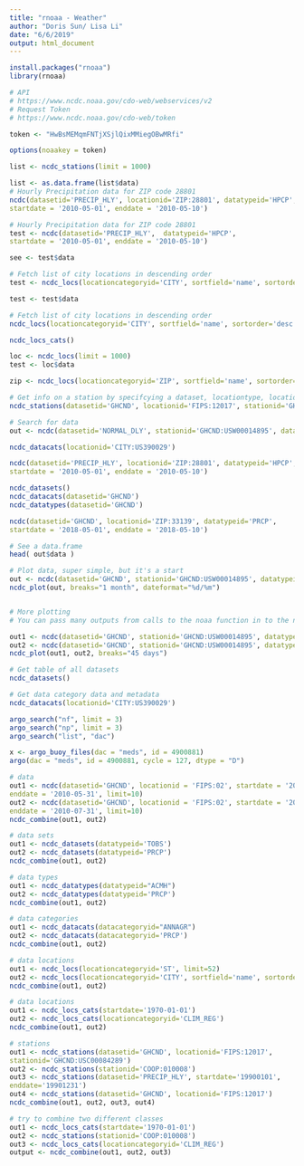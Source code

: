 ---
title: "rnoaa - Weather"
author: "Doris Sun/ Lisa Li"
date: "6/6/2019"
output: html_document
---

```{r setup, include=FALSE}
install.packages("rnoaa")
library(rnoaa)

# API
# https://www.ncdc.noaa.gov/cdo-web/webservices/v2
# Request Token
# https://www.ncdc.noaa.gov/cdo-web/token

token <- "HwBsMEMqmFNTjXSjlQixMMiegOBwMRfi"

options(noaakey = token)

list <- ncdc_stations(limit = 1000)

list <- as.data.frame(list$data)
# Hourly Precipitation data for ZIP code 28801
ncdc(datasetid='PRECIP_HLY', locationid='ZIP:28801', datatypeid='HPCP',
startdate = '2010-05-01', enddate = '2010-05-10')

# Hourly Precipitation data for ZIP code 28801
test <- ncdc(datasetid='PRECIP_HLY',  datatypeid='HPCP',
startdate = '2010-05-01', enddate = '2010-05-10')

see <- test$data

# Fetch list of city locations in descending order
test <- ncdc_locs(locationcategoryid='CITY', sortfield='name', sortorder='asc')

test <- test$data

```

```{r}
# Fetch list of city locations in descending order
ncdc_locs(locationcategoryid='CITY', sortfield='name', sortorder='desc')

ncdc_locs_cats()

loc <- ncdc_locs(limit = 1000)
test <- loc$data

zip <- ncdc_locs(locationcategoryid='ZIP', sortfield='name', sortorder='desc')

# Get info on a station by specifcying a dataset, locationtype, location, and station
ncdc_stations(datasetid='GHCND', locationid='FIPS:12017', stationid='GHCND:USC00084289')

# Search for data
out <- ncdc(datasetid='NORMAL_DLY', stationid='GHCND:USW00014895', datatypeid='dly-tmax-normal', startdate = '2010-05-01', enddate = '2010-05-10')

ncdc_datacats(locationid='CITY:US390029')

ncdc(datasetid='PRECIP_HLY', locationid='ZIP:28801', datatypeid='HPCP',
startdate = '2010-05-01', enddate = '2010-05-10')

ncdc_datasets()
ncdc_datacats(datasetid='GHCND')
ncdc_datatypes(datasetid='GHCND')

ncdc(datasetid='GHCND', locationid='ZIP:33139', datatypeid='PRCP',
startdate = '2018-05-01', enddate = '2018-05-10')

# See a data.frame
head( out$data )

# Plot data, super simple, but it's a start
out <- ncdc(datasetid='GHCND', stationid='GHCND:USW00014895', datatypeid='PRCP', startdate = '2010-05-01', enddate = '2010-10-31', limit=500)
ncdc_plot(out, breaks="1 month", dateformat="%d/%m")


# More plotting
# You can pass many outputs from calls to the noaa function in to the ncdc_plot function.

out1 <- ncdc(datasetid='GHCND', stationid='GHCND:USW00014895', datatypeid='PRCP', startdate = '2010-03-01', enddate = '2010-05-31', limit=500)
out2 <- ncdc(datasetid='GHCND', stationid='GHCND:USW00014895', datatypeid='PRCP', startdate = '2010-09-01', enddate = '2010-10-31', limit=500)
ncdc_plot(out1, out2, breaks="45 days")

# Get table of all datasets
ncdc_datasets()

# Get data category data and metadata
ncdc_datacats(locationid='CITY:US390029')

argo_search("nf", limit = 3)
argo_search("np", limit = 3)
argo_search("list", "dac")

x <- argo_buoy_files(dac = "meds", id = 4900881)
argo(dac = "meds", id = 4900881, cycle = 127, dtype = "D")

```

```{r }
# data
out1 <- ncdc(datasetid='GHCND', locationid = 'FIPS:02', startdate = '2010-05-01',
enddate = '2010-05-31', limit=10)
out2 <- ncdc(datasetid='GHCND', locationid = 'FIPS:02', startdate = '2010-07-01',
enddate = '2010-07-31', limit=10)
ncdc_combine(out1, out2)

# data sets
out1 <- ncdc_datasets(datatypeid='TOBS')
out2 <- ncdc_datasets(datatypeid='PRCP')
ncdc_combine(out1, out2)

# data types
out1 <- ncdc_datatypes(datatypeid="ACMH")
out2 <- ncdc_datatypes(datatypeid='PRCP')
ncdc_combine(out1, out2)

# data categories
out1 <- ncdc_datacats(datacategoryid="ANNAGR")
out2 <- ncdc_datacats(datacategoryid='PRCP')
ncdc_combine(out1, out2)

# data locations
out1 <- ncdc_locs(locationcategoryid='ST', limit=52)
out2 <- ncdc_locs(locationcategoryid='CITY', sortfield='name', sortorder='desc')
ncdc_combine(out1, out2)

# data locations
out1 <- ncdc_locs_cats(startdate='1970-01-01')
out2 <- ncdc_locs_cats(locationcategoryid='CLIM_REG')
ncdc_combine(out1, out2)

# stations
out1 <- ncdc_stations(datasetid='GHCND', locationid='FIPS:12017',
stationid='GHCND:USC00084289')
out2 <- ncdc_stations(stationid='COOP:010008')
out3 <- ncdc_stations(datasetid='PRECIP_HLY', startdate='19900101',
enddate='19901231')
out4 <- ncdc_stations(datasetid='GHCND', locationid='FIPS:12017')
ncdc_combine(out1, out2, out3, out4)

# try to combine two different classes
out1 <- ncdc_locs_cats(startdate='1970-01-01')
out2 <- ncdc_stations(stationid='COOP:010008')
out3 <- ncdc_locs_cats(locationcategoryid='CLIM_REG')
output <- ncdc_combine(out1, out2, out3)

```

